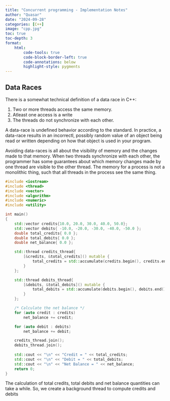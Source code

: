 ```yaml
---
title: "Concurrent programming - Implementation Notes"
author: "Quasar"
date: "2024-09-28"
categories: [C++]      
image: "cpp.jpg"
toc: true
toc-depth: 3
format:
    html:
        code-tools: true
        code-block-border-left: true
        code-annotations: below
        highlight-style: pygments
---
```


## Data Races

There is a somewhat technical definition of a data race in C++:

1. Two or more threads access the same memory.
2. Atleast one access is a write
3. The threads do not synchronize with each other.

A data-race is undefined behavior according to the standard. In practice, a data-race results in an incorrectl, possibly random value of an object being read or written depending on how that object is used in your program. 

Avoiding data-races is all about the visibility of memory and the changes made to that memory. When two threads synchronize with each other, the programmer has some guarantees about which memory changes made by one thread are visible to the other thread. The memory for a process is not a monolithic thing, such that all threads in the process see the same thing. 

```cpp
#include <iostream>
#include <thread>
#include <vector>
#include <algorithm>
#include <numeric>
#include <utility>

int main()
{
    std::vector credits{10.0, 20.0, 30.0, 40.0, 50.0};
    std::vector debits{ -10.0, -20.0, -30.0, -40.0, -50.0 };
    double total_credits{ 0.0 };
    double total_debits{ 0.0 };
    double net_balance{ 0.0 };

    std::thread credits_thread{
        [&credits, &total_credits]() mutable {
            total_credits = std::accumulate(credits.begin(), credits.end(), 0.0);
        }
    };

    std::thread debits_thread{
        [&debits, &total_debits]() mutable {
            total_debits = std::accumulate(debits.begin(), debits.end(), 0.0);
        }
    };

    /* Calculate the net balance */
    for (auto credit : credits)
        net_balance += credit;

    for (auto debit : debits)
        net_balance += debit;

    credits_thread.join();
    debits_thread.join();
    
    std::cout << "\n" << "Credit = " << total_credits;
    std::cout << "\n" << "Debit = " << total_debits;
    std::cout << "\n" << "Net Balance = " << net_balance;
    return 0;
}
```

The calculation of total credits, total debits and net balance quantities can take a while. So, we create a background thread to compute credits and debits